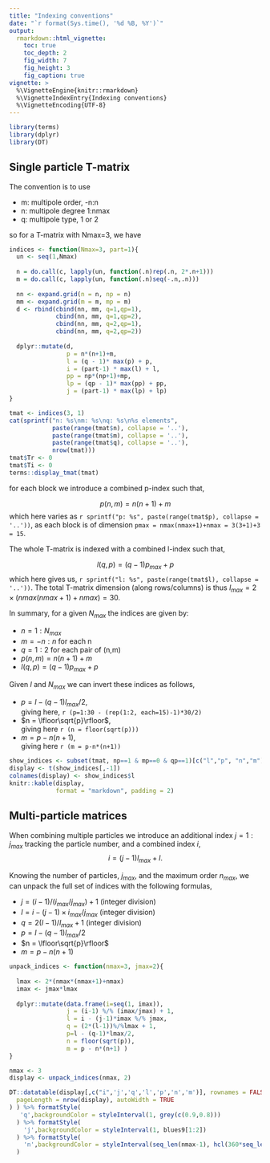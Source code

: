 ```yaml
---
title: "Indexing conventions"
date: "`r format(Sys.time(), '%d %B, %Y')`"
output:
  rmarkdown::html_vignette:
    toc: true
    toc_depth: 2
    fig_width: 7
    fig_height: 3
    fig_caption: true
vignette: >
  %\VignetteEngine{knitr::rmarkdown}
  %\VignetteIndexEntry{Indexing conventions}
  %\VignetteEncoding{UTF-8}
---
```



```r
library(terms)
library(dplyr)
library(DT)
```

## Single particle T-matrix


The convention is to use

- m: multipole order, -n:n
- n: multipole degree 1:nmax
- q: multipole type, 1 or 2

so for a T-matrix with Nmax=3, we have

```r

indices <- function(Nmax=3, part=1){
  un <- seq(1,Nmax)
  
  n = do.call(c, lapply(un, function(.n)rep(.n, 2*.n+1)))
  m = do.call(c, lapply(un, function(.n)seq(-.n,.n)))
  
  nn <- expand.grid(n = n, np = n)
  mm <- expand.grid(m = m, mp = m)
  d <- rbind(cbind(nn, mm, q=1,qp=1),
             cbind(nn, mm, q=1,qp=2),
             cbind(nn, mm, q=2,qp=1),
             cbind(nn, mm, q=2,qp=2))
  
  dplyr::mutate(d, 
                p = n*(n+1)+m, 
                l = (q - 1)* max(p) + p,
                i = (part-1) * max(l) + l,
                pp = np*(np+1)+mp,
                lp = (qp - 1)* max(pp) + pp,
                j = (part-1) * max(lp) + lp)
}

tmat <- indices(3, 1)
cat(sprintf("n: %s\nm: %s\nq: %s\n%s elements",
            paste(range(tmat$n), collapse = '..'), 
            paste(range(tmat$m), collapse = '..'), 
            paste(range(tmat$q), collapse = '..'), 
            nrow(tmat)))
tmat$Tr <- 0
tmat$Ti <- 0
terms::display_tmat(tmat)
```

for each block we introduce a combined p-index such that,

$$
p(n,m) = n(n+1)+m
$$
which here varies as `r sprintf("p: %s", paste(range(tmat$p), collapse = '..'))`, as each block is of dimension `pmax = nmax(nmax+1)+nmax = 3(3+1)+3 = 15`.

The whole T-matrix is indexed with a combined l-index such that,

$$
l(q,p) = (q-1)p_{max} + p 
$$
which here gives us,
`r sprintf("l: %s", paste(range(tmat$l), collapse = '..'))`. The total T-matrix dimension (along rows/columns) is thus $l_{max}=2\times(nmax(nmax+1)+nmax)=30$.

In summary, for a given $N_{max}$ the indices are given by:

- $n=1:N_{max}$
- $m=-n:n$ for each n
- $q=1:2$ for each pair of (n,m)
- $p(n,m) = n(n+1)+m$
- $l(q,p) = (q-1)p_{max} + p$

Given $l$ and $N_{max}$ we can invert these indices as follows,

- $p = l - (q-1)l_{max}/2$,   
giving here, `r (p=1:30 - (rep(1:2, each=15)-1)*30/2)`
- $n = \lfloor\sqrt{p}\rfloor$,   
giving here `r (n = floor(sqrt(p)))`
- $m = p - n(n+1)$,   
giving here `r (m = p-n*(n+1))`

```r
show_indices <- subset(tmat, np==1 & mp==0 & qp==1)[c("l","p", "n","m")]
display <- t(show_indices[,-1])
colnames(display) <- show_indices$l
knitr::kable(display, 
             format = "markdown", padding = 2)
```

## Multi-particle matrices

When combining multiple particles we introduce an additional index $j=1:j_{max}$ tracking the particle number, and a combined index $i$,
$$
i = (j-1) l_{max} + l.
$$

Knowing the number of particles, $j_{max}$, and the maximum order $n_{max}$, we can unpack the full set of indices with the following formulas,

- $j = (i-1) / (i_{max}/j_{max}) + 1$ (integer division)
- $l = i - (j-1)\times i_{max}/j_{max}$ (integer division)
- $q = 2(l-1)/l_{max} + 1$ (integer division)
- $p = l - (q-1)l_{max}/2$
- $n = \lfloor\sqrt{p}\rfloor$
- $m = p - n(n+1)$

```r
unpack_indices <- function(nmax=3, jmax=2){
  
  lmax <- 2*(nmax*(nmax+1)+nmax)
  imax <- jmax*lmax
  
  dplyr::mutate(data.frame(i=seq(1, imax)),
                j = (i-1) %/% (imax/jmax) + 1,
                l = i - (j-1)*imax %/% jmax,
                q = (2*(l-1))%/%lmax + 1,
                p=l - (q-1)*lmax/2,
                n = floor(sqrt(p)),
                m = p - n*(n+1) )
}

nmax <- 3
display <- unpack_indices(nmax, 2)

DT::datatable(display[,c("i",'j','q','l','p','n','m')], rownames = FALSE,filter = 'top', options = list(
  pageLength = nrow(display), autoWidth = TRUE
) ) %>% formatStyle(
   'q',backgroundColor = styleInterval(1, grey(c(0.9,0.8)))
  ) %>% formatStyle(
    'j',backgroundColor = styleInterval(1, blues9[1:2])
  ) %>% formatStyle(
    'n',backgroundColor = styleInterval(seq_len(nmax-1), hcl(360*seq_len(nmax)/nmax))
  )
```







